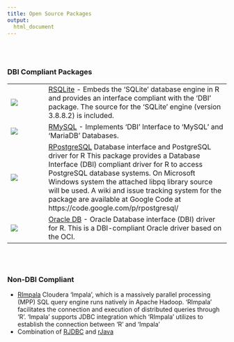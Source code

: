 ```yaml
---
title: Open Source Packages
output:
  html_document
---
```


<br/><br/>

### DBI Compliant Packages

  | 
--------------------- | -------------------------------------------------------------------------------------------------
![](sqllite.png) | [RSQLite](https://cran.r-project.org/web/packages/RSQLite/index.html) - Embeds the 'SQLite' database engine in R and provides an interface compliant with the 'DBI' package. The source for the 'SQLite' engine (version 3.8.8.2) is included.
![](mysql.png) | [RMySQL](https://cran.r-project.org/web/packages/RMySQL/index.html) - Implements 'DBI' Interface to 'MySQL' and 'MariaDB' Databases.
![](postgresql.png) | [RPostgreSQL](https://cran.r-project.org/web/packages/RPostgreSQL/index.html) Database interface and PostgreSQL driver for R This package provides a Database Interface (DBI) compliant driver for R to access PostgreSQL database systems. On Microsoft Windows system the attached libpq library source will be used. A wiki and issue tracking system for the package are available at Google Code at https://code.google.com/p/rpostgresql/ 
![](oracle.png)| [Oracle DB](https://cran.r-project.org/web/packages/ROracle/index.html) - Oracle Database interface (DBI) driver for R. This is a DBI-compliant Oracle driver based on the OCI.

<br/><br/>

### Non-DBI Compliant

- [RImpala](https://cran.r-project.org/web/packages/RImpala/index.html) Cloudera 'Impala', which is a massively parallel processing (MPP) SQL query engine runs natively in Apache Hadoop. 'RImpala' facilitates the connection and execution of distributed queries through 'R'. 'Impala' supports JDBC integration which 'RImpala' utilizes to establish the connection between 'R' and 'Impala'
- Combination of [RJDBC](https://cran.r-project.org/web/packages/RJDBC/index.html) and  [rJava](https://cran.r-project.org/web/packages/rJava/index.html) 




